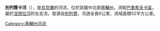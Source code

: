 '''別列贊卡河'''（{{lang-uk|Березанка}}），是[[烏克蘭|烏克蘭]]的河流，位於該國中北部[[基輔州|基輔州]]，流經[[巴里希夫卡區|巴里希夫卡區]]，屬於[[涅德拉河|涅德拉河]]的左支流，發源自[[別列贊|別列贊]]，河道全長6公里，流域面積52平方公里。

{{DEFAULTSORT:Березанка (річка, Київська область)}}
[[Category:基輔州河流|Category:基輔州河流]]


{{Ukraine-river-stub}}